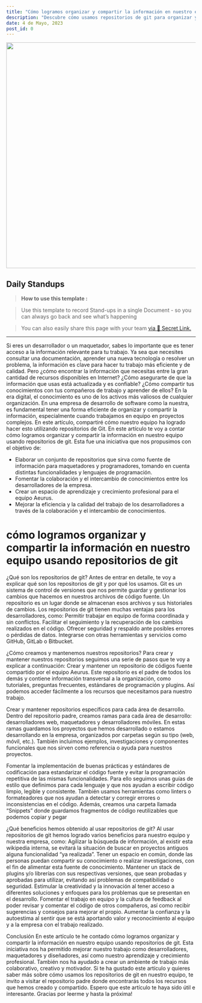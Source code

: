 ```yaml
---
title: "Cómo logramos organizar y compartir la información en nuestro equipo usando repositorios de Git"
description: "Descubre cómo usamos repositorios de git para organizar y compartir la información en nuestro equipo. Aprende, colabora y mejora con nosotros."
date: 4 de Mayo, 2023
post_id: 0
---
```




<img src='/assets/post_1_img_1.png' width='600' height='600' />


## Daily Standups

> **How to use this template :**

> Use this template to record Stand-ups in a single Document - so you can always go back and see what’s happening

> You can also easily share this page with your team [ via 🔗 Secret Link.](https://support.craft.do/hc/en-us/articles/4413266374673-Sharing-Documents)

---



Si eres un desarrollador o un maquetador, sabes lo importante que es tener acceso a la información relevante para tu trabajo. Ya sea que necesites consultar una documentación, aprender una nueva tecnología o resolver un problema, la información es clave para hacer tu trabajo más eficiente y de calidad.
Pero ¿cómo encontrar la información que necesitas entre la gran cantidad de recursos disponibles en Internet? ¿Cómo asegurarte de que la información que usas está actualizada y es confiable? ¿Cómo compartir tus conocimientos con tus compañeros de trabajo y aprender de ellos?
En la era digital, el conocimiento es uno de los activos más valiosos de cualquier organización. En una empresa de desarrollo de software como la nuestra, es fundamental tener una forma eficiente de organizar y compartir la información, especialmente cuando trabajamos en equipo en proyectos complejos. En este artículo, compartiré cómo nuestro equipo ha logrado hacer esto utilizando repositorios de Git.
En este artículo te voy a contar cómo logramos organizar y compartir la información en nuestro equipo usando repositorios de git. Esta fue una iniciativa que nos propusimos con el objetivo de:
- Elaborar un conjunto de repositorios que sirva como fuente de información para maquetadores y programadores, tomando en cuenta distintas funcionalidades y lenguajes de programación.
- Fomentar la colaboración y el intercambio de conocimientos entre los desarrolladores de la empresa.
- Crear un espacio de aprendizaje y crecimiento profesional para el equipo Aeurus.
- Mejorar la eficiencia y la calidad del trabajo de los desarrolladores a través de la colaboración y el intercambio de conocimientos.

<h1 style={{fontFamily: 'Roboto'}}>cómo logramos organizar y compartir la información en nuestro equipo usando repositorios de git</h1>

¿Qué son los repositorios de git?
Antes de entrar en detalle, te voy a explicar qué son los repositorios de git y por qué los usamos. Git es un sistema de control de versiones que nos permite guardar y gestionar los cambios que hacemos en nuestros archivos de código fuente. Un repositorio es un lugar donde se almacenan esos archivos y sus historiales de cambios.
Los repositorios de git tienen muchas ventajas para los desarrolladores, como:
Permitir trabajar en equipo de forma coordinada y sin conflictos.
Facilitar el seguimiento y la recuperación de los cambios realizados en el código.
Ofrecer seguridad y respaldo ante posibles errores o pérdidas de datos.
Integrarse con otras herramientas y servicios como GitHub, GitLab o Bitbucket.

¿Cómo creamos y mantenemos nuestros repositorios?
Para crear y mantener nuestros repositorios seguimos una serie de pasos que te voy a explicar a continuación:
Crear y mantener un repositorio de códigos fuente compartido por el equipo Aeurus.
Este repositorio es el padre de todos los demás y contiene información transversal a la organización, como tutoriales, preguntas frecuentes, estándares de programación y plugins. Así podemos acceder fácilmente a los recursos que necesitamos para nuestro trabajo.

Crear y mantener repositorios específicos para cada área de desarrollo.
Dentro del repositorio padre, creamos ramas para cada área de desarrollo: desarrolladores web, maquetadores y desarrolladores móviles. En estas ramas guardamos los proyectos que hemos desarrollado o estamos desarrollando en la empresa, organizados por carpetas según su tipo (web, móvil, etc.). También incluimos ejemplos, investigaciones y componentes funcionales que nos sirven como referencia o ayuda para nuestros proyectos.

Fomentar la implementación de buenas prácticas y estándares de codificación para estandarizar el código fuente y evitar la programación repetitiva de las mismas funcionalidades.
Para ello seguimos unas guías de estilo que definimos para cada lenguaje y que nos ayudan a escribir código limpio, legible y consistente. También usamos herramientas como linters o formateadores que nos ayudan a detectar y corregir errores o inconsistencias en el código. Además, creamos una carpeta llamada “Snippets” donde guardamos fragmentos de código reutilizables que podemos copiar y pegar

¿Qué beneficios hemos obtenido al usar repositorios de git?
Al usar repositorios de git hemos logrado varios beneficios para nuestro equipo y nuestra empresa, como:
Agilizar la búsqueda de información, al existir esta wikipedia interna, se evitará la situación de buscar en proyectos antiguos alguna funcionalidad “ya realizada”.
Tener un espacio en común, donde las personas puedan compartir su conocimiento o realizar investigaciones, con el fin de alimentar esta fuente de conocimiento.
Mantener un stack de plugins y/o librerías con sus respectivas versiones, que sean probadas y aprobadas para utilizar, evitando así problemas de compatibilidad o seguridad.
Estimular la creatividad y la innovación al tener acceso a diferentes soluciones y enfoques para los problemas que se presentan en el desarrollo.
Fomentar el trabajo en equipo y la cultura de feedback al poder revisar y comentar el código de otros compañeros, así como recibir sugerencias y consejos para mejorar el propio.
Aumentar la confianza y la autoestima al sentir que se está aportando valor y reconocimiento al equipo y a la empresa con el trabajo realizado.

Conclusión
En este artículo te he contado cómo logramos organizar y compartir la información en nuestro equipo usando repositorios de git. Esta iniciativa nos ha permitido mejorar nuestro trabajo como desarrolladores, maquetadores y diseñadores, así como nuestro aprendizaje y crecimiento profesional. También nos ha ayudado a crear un ambiente de trabajo más colaborativo, creativo y motivador.
Si te ha gustado este artículo y quieres saber más sobre cómo usamos los repositorios de git en nuestro equipo, te invito a visitar el repositorio padre donde encontrarás todos los recursos que hemos creado y compartido. Espero que este artículo te haya sido útil e interesante. 
Gracias por leerme y hasta la próxima!
